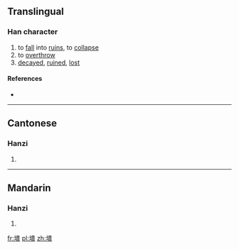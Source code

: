 ==Translingual==

===Han character===
{{Han char|rn=32|rad=土|as=12|sn=15|four=|canj=GLMC|ids=⿰土貴}}

# to [[fall]] into [[ruin]]s, to [[collapse]]
# to [[overthrow]]
# [[decayed]], [[ruined]], [[lost]]

====References====
* {{Han ref|kx=0238.360|dkj=05465|dj=0477.210|hdz=10486.240|uh=58A4|ud=22692}}

----

==Cantonese==

===Hanzi===
{{yue-hanzi|jyut=[[teoi4]]|y=teui4}}

# {{defn|lang=yue|sort=土12}}

----

==Mandarin==

===Hanzi===
{{cmn-hanzi|pin=[[kuài]] ([[kuai4]]), [[tuí]] ([[tui2]])|wg=k'uai<sup>4</sup>, t'ui<sup>2</sup>}}

# {{defn|lang=cmn|sort=土12}}

[[fr:墤]]
[[pl:墤]]
[[zh:墤]]